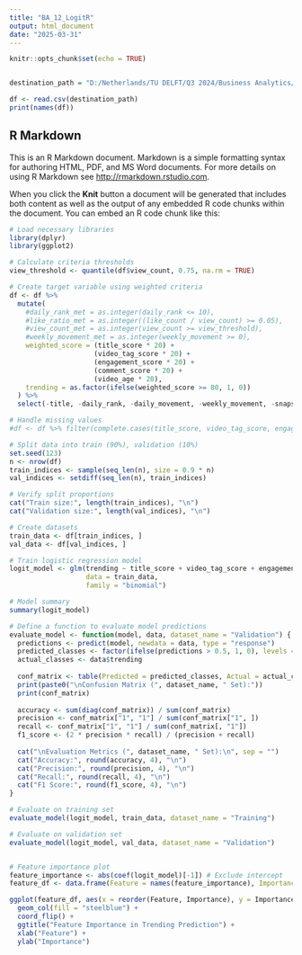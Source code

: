 ---
title: "BA_12_LogitR"
output: html_document
date: "2025-03-31"
---

```{r setup, include=FALSE}
knitr::opts_chunk$set(echo = TRUE)


destination_path = "D:/Netherlands/TU DELFT/Q3 2024/Business Analytics/R/trending_yt_videos_113_countries_model_training.csv"

df <- read.csv(destination_path)
print(names(df))

```

## R Markdown

This is an R Markdown document. Markdown is a simple formatting syntax for authoring HTML, PDF, and MS Word documents. For more details on using R Markdown see <http://rmarkdown.rstudio.com>.

When you click the **Knit** button a document will be generated that includes both content as well as the output of any embedded R code chunks within the document. You can embed an R code chunk like this:

```{r}
# Load necessary libraries
library(dplyr)
library(ggplot2)

# Calculate criteria thresholds
view_threshold <- quantile(df$view_count, 0.75, na.rm = TRUE)

# Create target variable using weighted criteria
df <- df %>%
  mutate(
    #daily_rank_met = as.integer(daily_rank <= 10),
    #like_ratio_met = as.integer((like_count / view_count) >= 0.05),
    #view_count_met = as.integer(view_count >= view_threshold),
    #weekly_movement_met = as.integer(weekly_movement >= 0),
    weighted_score = (title_score * 20) + 
                     (video_tag_score * 20) + 
                     (engagement_score * 20) + 
                     (comment_score * 20) +
                     (video_age * 20),
    trending = as.factor(ifelse(weighted_score >= 80, 1, 0))
  ) %>%
  select(-title, -daily_rank, -daily_movement, -weekly_movement, -snapshot_date, -view_count, -like_count, -comment_count, -video_tags, publish_date)

# Handle missing values
#df <- df %>% filter(complete.cases(title_score, video_tag_score, engagement_score, comment_score, video_age))

# Split data into train (90%), validation (10%)
set.seed(123)
n <- nrow(df)
train_indices <- sample(seq_len(n), size = 0.9 * n)
val_indices <- setdiff(seq_len(n), train_indices)

# Verify split proportions
cat("Train size:", length(train_indices), "\n")
cat("Validation size:", length(val_indices), "\n")

# Create datasets
train_data <- df[train_indices, ]
val_data <- df[val_indices, ]

# Train logistic regression model
logit_model <- glm(trending ~ title_score + video_tag_score + engagement_score + comment_score + video_age,
                   data = train_data,
                   family = "binomial")

# Model summary
summary(logit_model)

# Define a function to evaluate model predictions
evaluate_model <- function(model, data, dataset_name = "Validation") {
  predictions <- predict(model, newdata = data, type = "response")
  predicted_classes <- factor(ifelse(predictions > 0.5, 1, 0), levels = c(0, 1))
  actual_classes <- data$trending
  
  conf_matrix <- table(Predicted = predicted_classes, Actual = actual_classes)
  print(paste0("\nConfusion Matrix (", dataset_name, " Set):"))
  print(conf_matrix)
  
  accuracy <- sum(diag(conf_matrix)) / sum(conf_matrix)
  precision <- conf_matrix["1", "1"] / sum(conf_matrix["1", ])
  recall <- conf_matrix["1", "1"] / sum(conf_matrix[, "1"])
  f1_score <- (2 * precision * recall) / (precision + recall)
  
  cat("\nEvaluation Metrics (", dataset_name, " Set):\n", sep = "")
  cat("Accuracy:", round(accuracy, 4), "\n")
  cat("Precision:", round(precision, 4), "\n")
  cat("Recall:", round(recall, 4), "\n")
  cat("F1 Score:", round(f1_score, 4), "\n")
}

# Evaluate on training set
evaluate_model(logit_model, train_data, dataset_name = "Training")

# Evaluate on validation set
evaluate_model(logit_model, val_data, dataset_name = "Validation")


# Feature importance plot
feature_importance <- abs(coef(logit_model)[-1]) # Exclude intercept
feature_df <- data.frame(Feature = names(feature_importance), Importance = feature_importance)

ggplot(feature_df, aes(x = reorder(Feature, Importance), y = Importance)) +
  geom_col(fill = "steelblue") +
  coord_flip() +
  ggtitle("Feature Importance in Trending Prediction") +
  xlab("Feature") +
  ylab("Importance")


```




```{r }

```

